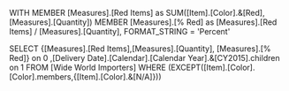 WITH MEMBER [Measures].[Red Items] as SUM([Item].[Color].&[Red],[Measures].[Quantity])
     MEMBER [Measures].[% Red] as [Measures].[Red Items] / [Measures].[Quantity], FORMAT_STRING = 'Percent'
	 
SELECT {[Measures].[Red Items],[Measures].[Quantity], [Measures].[% Red]} on 0
,[Delivery Date].[Calendar].[Calendar Year].&[CY2015].children on 1 
FROM [Wide World Importers]
WHERE (EXCEPT([Item].[Color].[Color].members,{[Item].[Color].&[N/A]}))